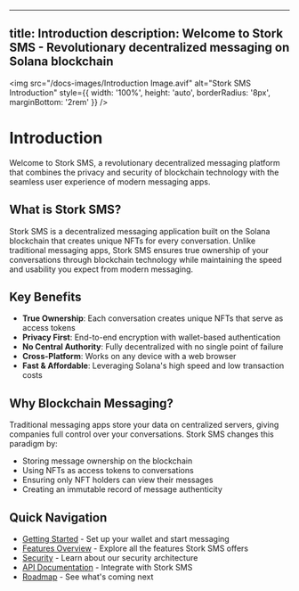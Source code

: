 
---
title: Introduction
description: Welcome to Stork SMS - Revolutionary decentralized messaging on Solana blockchain
---

<img
  src="/docs-images/Introduction Image.avif"
  alt="Stork SMS Introduction"
  style={{ width: '100%', height: 'auto', borderRadius: '8px', marginBottom: '2rem' }}
/>

# Introduction

Welcome to Stork SMS, a revolutionary decentralized messaging platform that combines the privacy and security of blockchain technology with the seamless user experience of modern messaging apps.

## What is Stork SMS?

Stork SMS is a decentralized messaging application built on the Solana blockchain that creates unique NFTs for every conversation. Unlike traditional messaging apps, Stork SMS ensures true ownership of your conversations through blockchain technology while maintaining the speed and usability you expect from modern messaging.

## Key Benefits

- **True Ownership**: Each conversation creates unique NFTs that serve as access tokens
- **Privacy First**: End-to-end encryption with wallet-based authentication
- **No Central Authority**: Fully decentralized with no single point of failure
- **Cross-Platform**: Works on any device with a web browser
- **Fast & Affordable**: Leveraging Solana's high speed and low transaction costs

## Why Blockchain Messaging?

Traditional messaging apps store your data on centralized servers, giving companies full control over your conversations. Stork SMS changes this paradigm by:

* Storing message ownership on the blockchain
* Using NFTs as access tokens to conversations
* Ensuring only NFT holders can view their messages
* Creating an immutable record of message authenticity

## Quick Navigation

* [Getting Started](getting-started/prerequisites.md) - Set up your wallet and start messaging
* [Features Overview](features/) - Explore all the features Stork SMS offers
* [Security](security/) - Learn about our security architecture
* [API Documentation](api/) - Integrate with Stork SMS
* [Roadmap](roadmap/) - See what's coming next
